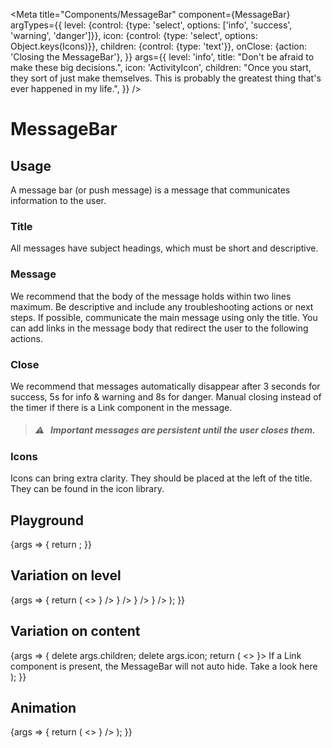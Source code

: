 
<Meta
  title="Components/MessageBar"
  component={MessageBar}
  argTypes={{
    level: {control: {type: 'select', options: ['info', 'success', 'warning', 'danger']}},
    icon: {control: {type: 'select', options: Object.keys(Icons)}},
    children: {control: {type: 'text'}},
    onClose: {action: 'Closing the MessageBar'},
  }}
  args={{
    level: 'info',
    title: "Don't be afraid to make these big decisions.",
    icon: 'ActivityIcon',
    children:
      "Once you start, they sort of just make themselves. This is probably the greatest thing that's ever happened in my life.",
  }}
/>

# MessageBar

## Usage

A message bar (or push message) is a message that communicates information to the user.

### Title

All messages have subject headings, which must be short and descriptive.

### Message

We recommend that the body of the message holds within two lines maximum. Be descriptive and include any troubleshooting actions or next steps. If possible, communicate the main message using only the title. You can add links in the message body that redirect the user to the following actions.

### Close

We recommend that messages automatically disappear after 3 seconds for success, 5s for info & warning and 8s for danger.
Manual closing instead of the timer if there is a Link component in the message.

> ##### ⚠️ &nbsp; Important messages are persistent until the user closes them.

### Icons

Icons can bring extra clarity. They should be placed at the left of the title. They can be found in the <LinkTo kind="Guidelines/Iconography" story="Standard">icon library</LinkTo>.

## Playground

<Canvas>
  <Story name="Standard">
    {args => {
      return <MessageBar {...args} icon={React.createElement(Icons[args.icon])} />;
    }}
  </Story>
</Canvas>

<ArgsTable story="Standard" />

## Variation on level

<Canvas>
  <Story name="Level">
    {args => {
      return (
        <>
          <MessageBar {...args} title="Info" level="info" icon={<Icons.InfoRoundIcon />} />
          <MessageBar {...args} title="Success" level="success" icon={<Icons.GiftIcon />} />
          <MessageBar {...args} title="Warning" level="warning" icon={<Icons.HelpIcon />} />
          <MessageBar {...args} title="Danger" level="danger" icon={<Icons.DangerIcon />} />
        </>
      );
    }}
  </Story>
</Canvas>

## Variation on content

<Canvas>
  <Story name="Content">
    {args => {
      delete args.children;
      delete args.icon;
      return (
        <>
          <MessageBar {...args} level="success" title="This one has a title only" />
          <MessageBar {...args} title="This one has a Link" icon={<Icons.LinkIcon />}>
            If a Link component is present, the MessageBar will not auto hide. <Link>Take a look here</Link>
          </MessageBar>
        </>
      );
    }}
  </Story>
</Canvas>

## Animation

<Canvas>
  <Story name="Animate">
    {args => {
      return (
        <>
          <AnimateMessageBar>
            <MessageBar {...args} title="Info" level="info" icon={<Icons.InfoRoundIcon />} />
          </AnimateMessageBar>
        </>
      );
    }}
  </Story>
</Canvas>
